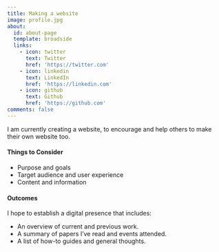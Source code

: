 ```yaml
---
title: Making a website
image: profile.jpg
about:
  id: about-page
  template: broadside
  links:
    - icon: twitter
      text: Twitter
      href: 'https://twitter.com'
    - icon: linkedin
      text: LinkedIn
      href: 'https://linkedin.com'
    - icon: github
      text: Github
      href: 'https://github.com'
comments: false
---
```


::: {#about-page}

I am currently creating a website, to encourage and help others to make their own website too.

#### Things to Consider
- Purpose and goals
- Target audience and user experience
- Content and information

#### Outcomes
I hope to establish a digital presence that includes:

- An overview of current and previous work.
- A summary of papers I've read and events attended.
- A list of how-to guides and general thoughts.

:::
